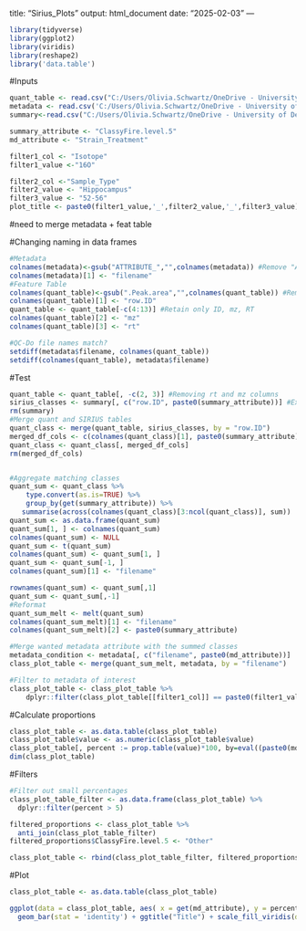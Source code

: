 
title: "Sirius_Plots"
output: html_document
date: "2025-02-03"
---

```r
library(tidyverse)
library(ggplot2)
library(viridis)
library(reshape2)
library('data.table')
```
#Inputs
```r

quant_table <- read.csv("C:/Users/Olivia.Schwartz/OneDrive - University of Denver/DU/Aron Lab/Experiments/20250106_NAU_HILIC/mzmine/20250107_iimn_gnps_quant.csv", sep = ",")
metadata <- read.csv('C:/Users/Olivia.Schwartz/OneDrive - University of Denver/DU/Aron Lab/Experiments/20250106_NAU_HILIC/mzmine/20250106_NAU_HILIC_md.csv', header = T, check.names = F, sep = ",")
summary<-read.csv("C:/Users/Olivia.Schwartz/OneDrive - University of Denver/DU/Aron Lab/Experiments/20250106_NAU_HILIC/mzmine/canopus_formula_summary.csv", header = TRUE)

summary_attribute <- "ClassyFire.level.5"
md_attribute <- "Strain_Treatment"

filter1_col <- "Isotope"
filter1_value <-"16O"

filter2_col <-"Sample_Type"
filter2_value <- "Hippocampus"
filter3_value <- "52-56"
plot_title <- paste0(filter1_value,'_',filter2_value,'_',filter3_value)
```

#need to merge metadata + feat table

#Changing naming in data frames
```r
#Metadata
colnames(metadata)<-gsub("ATTRIBUTE_","",colnames(metadata)) #Remove "ATTRIBUTE_"
colnames(metadata)[1] <- "filename"
#Feature Table
colnames(quant_table)<-gsub(".Peak.area","",colnames(quant_table)) #Remove ".Peak.area." 
colnames(quant_table)[1] <- "row.ID"
quant_table <- quant_table[-c(4:13)] #Retain only ID, mz, RT
colnames(quant_table)[2] <- "mz"
colnames(quant_table)[3] <- "rt"

#QC-Do file names match?
setdiff(metadata$filename, colnames(quant_table))
setdiff(colnames(quant_table), metadata$filename)
```
#Test
```r
quant_table <- quant_table[, -c(2, 3)] #Removing rt and mz columns
sirius_classes <- summary[, c("row.ID", paste0(summary_attribute))] #Extract only the wanted attribute and IDs from SIRIUS table
rm(summary)
#Merge quant and SIRIUS tables
quant_class <- merge(quant_table, sirius_classes, by = "row.ID")
merged_df_cols <- c(colnames(quant_class)[1], paste0(summary_attribute), colnames(quant_class)[2:ncol(quant_table)])
quant_class <- quant_class[, merged_df_cols]
rm(merged_df_cols)


#Aggregate matching classes
quant_sum <- quant_class %>% 
    type.convert(as.is=TRUE) %>% 
    group_by(get(summary_attribute)) %>% 
   summarise(across(colnames(quant_class)[3:ncol(quant_class)], sum))
quant_sum <- as.data.frame(quant_sum)
quant_sum[1, ] <- colnames(quant_sum)
colnames(quant_sum) <- NULL
quant_sum <- t(quant_sum)
colnames(quant_sum) <- quant_sum[1, ]
quant_sum <- quant_sum[-1, ]
colnames(quant_sum)[1] <- "filename"

rownames(quant_sum) <- quant_sum[,1]
quant_sum <- quant_sum[,-1]
#Reformat
quant_sum_melt <- melt(quant_sum)
colnames(quant_sum_melt)[1] <- "filename"
colnames(quant_sum_melt)[2] <- paste0(summary_attribute)

#Merge wanted metadata attribute with the summed classes
metadata_condition <- metadata[, c("filename", paste0(md_attribute))]
class_plot_table <- merge(quant_sum_melt, metadata, by = "filename")

#Filter to metadata of interest
class_plot_table <- class_plot_table %>%
    dplyr::filter(class_plot_table[[filter1_col]] == paste0(filter1_value) & class_plot_table[[filter2_col]] == paste0(filter2_value) & class_plot_table$Wk == "52-56")

```

#Calculate proportions
```r
class_plot_table <- as.data.table(class_plot_table)
class_plot_table$value <- as.numeric(class_plot_table$value)
class_plot_table[, percent := prop.table(value)*100, by=eval((paste0(md_attribute)))]
dim(class_plot_table)
```

#Filters
```r
#Filter out small percentages
class_plot_table_filter <- as.data.frame(class_plot_table) %>%
  dplyr::filter(percent > 5)

filtered_proportions <- class_plot_table %>%
  anti_join(class_plot_table_filter)
filtered_proportions$ClassyFire.level.5 <- "Other"

class_plot_table <- rbind(class_plot_table_filter, filtered_proportions)
```

#Plot
```r
class_plot_table <- as.data.table(class_plot_table)

ggplot(data = class_plot_table, aes( x = get(md_attribute), y = percent, fill = get(summary_attribute), label = value )) + 
  geom_bar(stat = 'identity') + ggtitle("Title") + scale_fill_viridis(discrete = TRUE, option = "viridis") + labs(x=paste0(md_attribute),title = paste0(plot_title))

```


